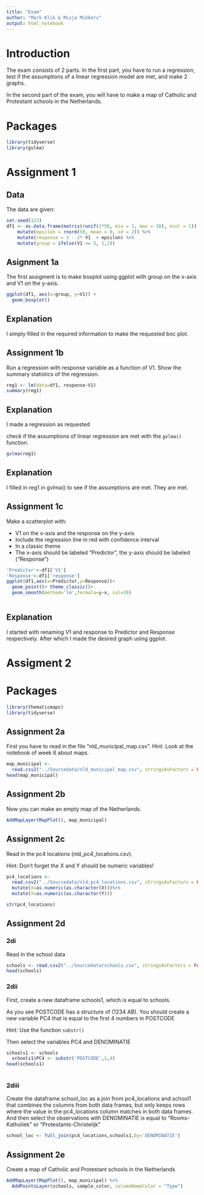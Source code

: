---
title: "Exam"
author: "Mark Klik & Misja Mikkers"
output: html_notebook
---

# Introduction

The exam consists of 2 parts. In the first part, you have to run a regression, test if the assumptions of a linear regression model are met, and make 2 graphs.

In the second part of the exam, you will have to make a map of Catholic and Protestant schools in the Netherlands.

# Packages

```{r}
library(tidyverse)
library(gvlma)
```

# Assignment 1

## Data

The data are given:

```{r}
set.seed(123)
df1 <- as.data.frame(matrix(runif(1*50, min = 1, max = 10), ncol = 1)) %>%
    mutate(epsilon = rnorm(50, mean = 0, sd = 2)) %>%
    mutate(response = 3 - 2* V1  + epsilon) %>%
    mutate(group = ifelse(V1 <= 5, 1,2))

```

## Asignment 1a

The first assigment is to make boxplot using ggplot with group on the x-axis and V1 on the y-axis.

```{r}
ggplot(df1, aes(x=group, y=V1)) + 
  geom_boxplot()

```
## Explanation
I simply filled in the required information to make the requested boc plot.

## Assignment 1b

Run a regression with response variable as a function of V1.
Show the summary statistics of the regression.

```{r}
reg1 <- lm(data=df1, response~V1)
summary(reg1)
```
## Explanation
I made a regression as requested

check if the assumptions of linear regression are met with the `gvlma()` function.

```{r}
gvlma(reg1)

```
## Explanation
I filled in reg1 in gvlma() to see if the assumptions are met. They are met.

## Assignment 1c

Make a scatterplot with:

* V1 on the x-axis and the response on the y-axis
* Include the regression line in red with confidence interval 
* In a classic theme
* The x-axis should be labeled "Predictor", the y-axis should be labeled ("Response")


```{r}
'Predictor'<-df1['V1']
'Response'<-df1['response']
ggplot(df1,aes(x=Predictor,y=Response))+
  geom_point()+ theme_classic()+
  geom_smooth(method='lm',formula=y~x, col=10)
  

```
## Explanation
I started with renaming V1 and response to Predictor and Response respectively. After which I made the desired graph using ggplot.

# Assigment 2

# Packages

```{r}
library(thematicmaps)
library(tidyverse)
```

## Assignment 2a

First you have to read in the file "nld_municipal_map.csv".
Hint: Look at the notebook of week 6 about maps.

```{r}
map_municipal <- 
  read.csv2("../Sourcedata/nld_municipal_map.csv", stringsAsFactors = FALSE, dec = ".")
head(map_municipal)
```

## Assignment 2b

Now you can make an empty map of the Netherlands.

```{r}
AddMapLayer(MapPlot(), map_municipal)

```

## Assignment 2c

Read in the pc4 locations (nld_pc4_locations.csv).

Hint: Don't forget the X and Y should be numeric variables!

```{r}
pc4_locations <- 
  read.csv2("../Sourcedata/nld_pc4_locations.csv", stringsAsFactors = FALSE, dec = ".") %>%
  mutate(X=as.numeric(as.character(X)))%>%
  mutate(Y=as.numeric(as.character(Y)))

str(pc4_locations)
```

## Assignment 2d

### 2di

Read in the school data

```{r}
schools <- read.csv2("../Sourcedata/schools.csv", stringsAsFactors = FALSE, dec = ".")
head(schools)
```

### 2dii

First, create a new dataframe schools1, which is equal to schools.

As you see POSTCODE has a structure of (1234 AB). You should create a new variable PC4 that is equal to the first 4 numbers in POSTCODE

Hint: Use the function `substr()`

Then select the variables PC4 and DENOMINATIE

```{r}
schools1 <- schools 
  schools1$PC4 <- substr('POSTCODE',1,4)
head(schools1)
  
```

### 2diii

Create the dataframe school_loc as a join from pc4_locations and school1 that combines the columns from both data frames, but only keeps rows where the value in the pc4_locations column matches in both data frames.
And then select the observations with DENOMINATIE is equal to "Rooms-Katholiek" or "Protestants-Christelijk"

```{r}
school_loc <- full_join(pc4_locations,schools1,by='DENOMINATIE')
```

## Assignment 2e

Create a map of Catholic and Protestant schools in the Netherlands


```{r}
AddMapLayer(MapPlot(), map_municipal) %>%
  AddPointsLayer(schools, sample_color, columnNameColor = "Type") 

```
